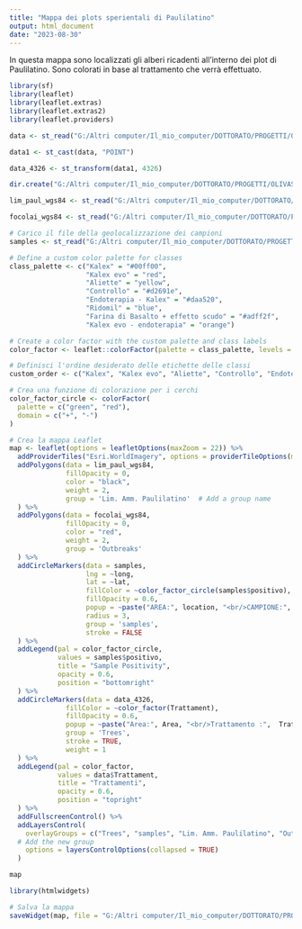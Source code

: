 ```yaml
---
title: "Mappa dei plots sperientali di Paulilatino"
output: html_document
date: "2023-08-30"
---
```


In questa mappa sono localizzati gli alberi ricadenti all'interno dei plot di Paulilatino. Sono colorati in base al trattamento che verrà effettuato.

```r
library(sf)
library(leaflet)
library(leaflet.extras)
library(leaflet.extras2)
library(leaflet.providers)
```

```r
data <- st_read("G:/Altri computer/Il_mio_computer/DOTTORATO/PROGETTI/OLIVASTRO_PAULILATINO/QFIELD/Piante_ADS_OLIVASTRO.gpkg")

data1 <- st_cast(data, "POINT")

data_4326 <- st_transform(data1, 4326)

dir.create("G:/Altri computer/Il_mio_computer/DOTTORATO/PROGETTI/OLIVASTRO_PAULILATINO/PROGETTI_GItHub_PAULILATINO/PLOTS_PAULILATINO", recursive = TRUE)

```

```r
lim_paul_wgs84 <- st_read("G:/Altri computer/Il_mio_computer/DOTTORATO/PROGETTI/OLIVASTRO_PAULILATINO/VETTORIALI/Limite_Amministrativo_Paulilatino_wgs84.shp")

focolai_wgs84 <- st_read("G:/Altri computer/Il_mio_computer/DOTTORATO/PROGETTI/OLIVASTRO_PAULILATINO/REGRESSIONE/VETTORIALI/FOCOLAI_wgs84.shp")

# Carico il file della geolocalizzazione dei campioni
samples <- st_read("G:/Altri computer/Il_mio_computer/DOTTORATO/PROGETTI/OLIVASTRO_PAULILATINO/REGRESSIONE/VETTORIALI/sample_points.shp")
```

```r
# Define a custom color palette for classes
class_palette <- c("Kalex" = "#00ff00",  
                   "Kalex evo" = "red", 
                   "Aliette" = "yellow",
                   "Controllo" = "#d2691e",
                   "Endoterapia - Kalex" = "#daa520",
                   "Ridomil" = "blue",
                   "Farina di Basalto + effetto scudo" = "#adff2f",
                   "Kalex evo - endoterapia" = "orange")

# Create a color factor with the custom palette and class labels
color_factor <- leaflet::colorFactor(palette = class_palette, levels = c("Kalex", "Kalex evo", "Aliette", "Controllo", "Endoterapia - Kalex", "Ridomil", "Farina di Basalto + effetto scudo", "Kalex evo - endoterapia"))

# Definisci l'ordine desiderato delle etichette delle classi
custom_order <- c("Kalex", "Kalex evo", "Aliette", "Controllo", "Endoterapia - Kalex", "Ridomil", "Farina di Basalto + effetto scudo", "Kalex evo - endoterapia")

# Crea una funzione di colorazione per i cerchi
color_factor_circle <- colorFactor(
  palette = c("green", "red"), 
  domain = c("+", "-")
)
```



```r
# Crea la mappa Leaflet
map <- leaflet(options = leafletOptions(maxZoom = 22)) %>%
  addProviderTiles("Esri.WorldImagery", options = providerTileOptions(maxNativeZoom = 18)) %>%
  addPolygons(data = lim_paul_wgs84, 
              fillOpacity = 0, 
              color = "black", 
              weight = 2,
              group = 'Lim. Amm. Paulilatino'  # Add a group name
  ) %>% 
  addPolygons(data = focolai_wgs84,
              fillOpacity = 0, 
              color = "red", 
              weight = 2,
              group = 'Outbreaks'
  ) %>% 
  addCircleMarkers(data = samples,
                   lng = ~long,
                   lat = ~lat,
                   fillColor = ~color_factor_circle(samples$positivo),
                   fillOpacity = 0.6,
                   popup = ~paste("AREA:", location, "<br/>CAMPIONE:", id_sample, "<br/>SINTOMATICO:", sin_asin, "<br/>POSITIVITÀ:", positivo),
                   radius = 3,
                   group = 'samples',
                   stroke = FALSE
  ) %>%
  addLegend(pal = color_factor_circle,
            values = samples$positivo,
            title = "Sample Positivity",
            opacity = 0.6,
            position = "bottomright"
  ) %>%
  addCircleMarkers(data = data_4326,
              fillColor = ~color_factor(Trattament),
              fillOpacity = 0.6,
              popup = ~paste("Area:", Area, "<br/>Trattamento :",  Trattament, "<br/>Numero:", Numero),
              group = 'Trees',
              stroke = TRUE,
              weight = 1
  ) %>%
  addLegend(pal = color_factor,
            values = data$Trattament,
            title = "Trattamenti",
            opacity = 0.6,
            position = "topright"
  ) %>%
  addFullscreenControl() %>%
  addLayersControl(
    overlayGroups = c("Trees", "samples", "Lim. Amm. Paulilatino", "Outbreaks"),
  # Add the new group
    options = layersControlOptions(collapsed = TRUE)
  )

map
```

```r
library(htmlwidgets)

# Salva la mappa
saveWidget(map, file = "G:/Altri computer/Il_mio_computer/DOTTORATO/PROGETTI/OLIVASTRO_PAULILATINO/PROGETTI_GItHub_PAULILATINO/PLOTS_PAULILATINO/map2.html", selfcontained = FALSE)
```


